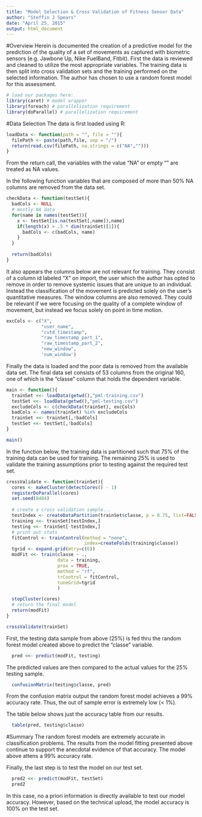 ```yaml
---
title: "Model Selection & Cross Validation of Fitness Sensor Data"
author: "Steffin J Spears"
date: "April 25, 2015"
output: html_document
---
```


#Overview
Herein is documented the creation of a predictive model for the prediction of the quality of a set of movements as captured with biometric sensors (e.g. Jawbone Up, Nike FuelBand, Fitbit). First the data is reviewed and cleaned to utilize the most appropriate variables. The training data is then split into cross validation sets and the training performed on the selected information. The author has chosen to use a random forest model for this assessment.

```r
# load our packages here:
library(caret) # model wrapper
library(foreach) # parallelization requirement
library(doParallel) # parallelization requirement
```

#Data Selection
The data is first loaded using R:
```r
loadData <- function(path = "", file = ""){
  filePath <- paste(path,file, sep = "/")
  return(read.csv(filePath, na.strings = c("NA","")))  
}
```
From the return call, the variables with the value "NA" or empty "" are treated as NA values.

In the following function variables that are composed of more than 50% NA columns are removed from the data set.
```r
checkData <- function(testSet){
  badCols <- NULL
  # mostly NA data
  for(name in names(testSet)){
    x <- testSet[is.na(testSet[,name]),name]
    if(length(x) > .5 * dim(trainSet)[1]){
      badCols <- c(badCols, name)
    }
  }
  
  return(badCols)
}
```

It also appears the columns below are not relevant for training. They consist of a column id labeled "X" on import, the user which the author has opted to remove in order to remove systemic issues that are unique to an individual. Instead the classification of the movement is predicted solely on the user's quantitative measures. The window columns are also removed. They could be relevant if we were focusing on the quality of a complete window of movement, but instead we focus solely on point in time motion.

```r
excCols <- c("X",
             "user_name",
             "cvtd_timestamp",
             "raw_timestamp_part_1",
             "raw_timestamp_part_2",
             "new_window",
             'num_window')
```

Finally the data is loaded and the poor data is removed from the available data set. The final data set consists of 53 columns from the original 160, one of which is the "classe" column that holds the dependent variable.

```r
main <- function(){
  trainSet <<- loadData(getwd(),"pml-training.csv")
  testSet <<- loadData(getwd(),"pml-testing.csv")
  excludeCols <- c(checkData(trainSet), excCols)
  badCols <- names(trainSet) %in% excludeCols
  trainSet <<- trainSet[,!badCols]
  testSet <<- testSet[,!badCols]
}

main()

```

In the function below, the training data is partitioned such that 75% of the training data can be used for training. The remaining 25% is used to validate the training assumptions prior to testing against the required test set.

```r
crossValidate <- function(trainSet){
  cores <- makeCluster(detectCores() - 1)
  registerDoParallel(cores)
  set.seed(8484)
  
  # create a cross validation sample...
  testIndex <- createDataPartition(trainSet$classe, p = 0.75, list=FALSE)
  training <<- trainSet[testIndex,]
  testing <<- trainSet[-testIndex,]
  # print out stats
  fitControl <- trainControl(method = "none", 
                             index=createFolds(training$classe))
  tgrid <- expand.grid(mtry=c(6)) 
  modFit <<- train(classe ~ ., 
                   data = training, 
                   prox = TRUE,
                   method = "rf", 
                   trControl = fitControl, 
                   tuneGrid=tgrid
                   )

  stopCluster(cores)
  # return the final model
  return(modFit)
}

crossValidate(trainSet)
```

First, the testing data sample from above (25%) is fed thru the random forest model created above to predict the "classe" variable.
```r
  pred <<- predict(modFit, testing)
```

The predicted values are then compared to the actual values for the 25% testing sample.
```r
  confusionMatrix(testing$classe, pred)  
```
From the confusion matrix output the random forest model achieves a 99% accuracy rate. Thus, the out of sample error is extremely low (< 1%). 

The table below shows just the accuracy table from our results.
```r
  table(pred, testing$classe)
```

#Summary
The random forest models are extremely accurate in classification problems. The results from the model fitting presented above continue to support the anecdotal evidence of that accuracy. The model above attens a 99% accuracy rate.

Finally, the last step is to test the model on our test set.

```r
  pred2 <<- predict(modFit, testSet)
  pred2
```

In this case, no a priori information is directly available to test our model accuracy. However, based on the technical upload, the model accuracy is 100% on the test set.